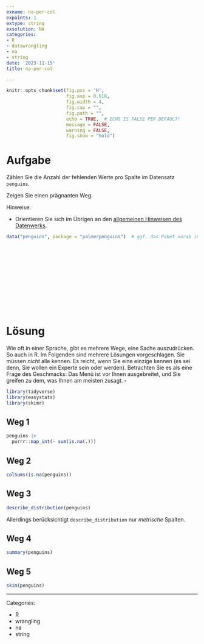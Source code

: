 ```yaml
---
exname: na-per-col
expoints: 1
extype: string
exsolution: NA
categories:
- R
- datawrangling 
- na
- string
date: '2023-11-15'
title: na-per-col

---
```




```r
knitr::opts_chunk$set(fig.pos = 'H',
                      fig.asp = 0.618,
                      fig.width = 4,
                      fig.cap = "", 
                      fig.path = "",
                      echo = TRUE,  # ECHO IS FALSE PER DEFAULT!
                      message = FALSE,
                      warning = FALSE,
                      fig.show = "hold")
```



# Aufgabe

Zählen Sie die Anzahl der fehlenden Werte pro Spalte im Datensatz `penguins`.

Zeigen Sie einen prägnanten Weg.

Hinweise:

- Orientieren Sie sich im Übrigen an den [allgemeinen Hinweisen des Datenwerks](https://datenwerk.netlify.app/hinweise).


```r
data("penguins", package = "palmerpenguins")  # ggf. das Paket vorab installieren
```





</br>
</br>
</br>
</br>
</br>
</br>
</br>
</br>
</br>
</br>

# Lösung

:::{.callout-important}
Wie oft in einer Sprache, gibt es mehrere Wege, eine Sache auszudrücken. So auch in R. Im Folgenden sind mehrere Lösungen vorgeschlagen. Sie müssen *nicht* alle kennen. Es reicht, wenn Sie eine einzige kennen (es sei denn, Sie wollen ein Experte sein oder werden). Betrachten Sie es als eine Frage des Geschmacks: Das Menü ist vor Ihnen ausgebreitet, und Sie greifen zu dem, was Ihnen am meisten zusagt. $\square$
:::


```r
library(tidyverse)
library(easystats)
library(skimr)
```


## Weg 1

```r
penguins |> 
  purrr::map_int(~ sum(is.na(.)))
```


## Weg 2

```r
colSums(is.na(penguins))
```


## Weg 3

```r
describe_distribution(penguins)
```


Allerdings berücksichtigt `describe_distribution` nur *metrische*  Spalten.


## Weg 4

```r
summary(penguins)
```

## Weg 5

```r
skim(penguins)
```



---

Categories: 

- R
- wrangling
- na
- string

